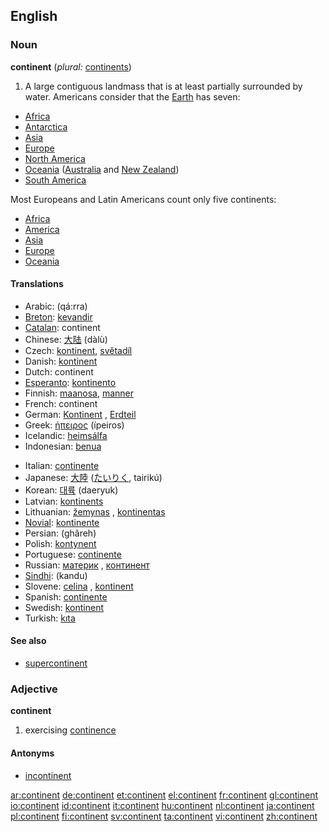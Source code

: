 ==English==

===Noun===
'''continent''' (''plural:'' [[continents]])

#A large contiguous landmass that is at least partially surrounded by water. Americans consider that the [[Earth]] has seven:
*[[Africa]]
*[[Antarctica]]
*[[Asia]]
*[[Europe]]
*[[North America]]
*[[Oceania]] ([[Australia]] and [[New Zealand]])
*[[South America]]

Most Europeans and Latin Americans count only five continents:
*[[Africa]]
*[[America]]
*[[Asia]]
*[[Europe]]
*[[Oceania]]

====Translations====
{{top}}
*Arabic: {{ARchar|[[قارة]]}} (qá:rra) {{f}}
*[[Breton]]: [[kevandir]] {{m}}
*[[Catalan]]: continent {{m}}
*Chinese: [[大陆]] (dàlù)
*Czech: [[kontinent]], [[světadíl]] {{m}}
*Danish: [[kontinent]]
*Dutch: continent {{n}}
*[[Esperanto]]: [[kontinento]]
*Finnish: [[maanosa]], [[manner#Finnish|manner]]
*French: continent {{m}}
*German: [[Kontinent]] {{m}}, [[Erdteil]] {{m}}
*Greek: [[ήπειρος]] (ípeiros) {{f}}
*Icelandic: [[heimsálfa]] {{f}}
*Indonesian: [[benua]]
{{mid}}
*Italian: [[continente]] {{m}}
*Japanese: [[大陸]] ([[たいりく]], tairikú)
*Korean: [[대륙]] (daeryuk)
*Latvian: [[kontinents]] {{m}}
*Lithuanian: [[žemynas]] {{m}}, [[kontinentas]] {{m}}
*[[Novial]]: [[kontinente]]
*Persian: {{FAchar|[[قاره]]}} (ghâreh)
*Polish: [[kontynent]] {{m}}
*Portuguese: [[continente]] {{m}}
*Russian: [[материк]] {{m}}, [[континент]] {{m}} 
*[[Sindhi]]: {{SDchar|[[کَنڊُ]]}} (kandu) {{m}}
*Slovene: [[celina]] {{f}}, [[kontinent]] {{m}}
*Spanish: [[continente]] {{m}}
*Swedish: [[kontinent]]
*Turkish: [[kıta]]
{{bottom}}

====See also====
*[[supercontinent]]

===Adjective===
'''continent'''
# exercising [[continence]]
====Antonyms====
*[[incontinent]]

[[ar:continent]]
[[de:continent]]
[[et:continent]]
[[el:continent]]
[[fr:continent]]
[[gl:continent]]
[[io:continent]]
[[id:continent]]
[[it:continent]]
[[hu:continent]]
[[nl:continent]]
[[ja:continent]]
[[pl:continent]]
[[fi:continent]]
[[sv:continent]]
[[ta:continent]]
[[vi:continent]]
[[zh:continent]]